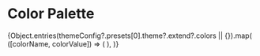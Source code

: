 
# Color Palette

<Meta title="Styling & Theming/Colors" />
<ColorPalette>
  {Object.entries(themeConfig?.presets[0].theme?.extend?.colors || {}).map(
    ([colorName, colorValue]) => (
      <ColorItem key={colorName} title={colorName} colors={colorValue} />
    ),
  )}
</ColorPalette>

